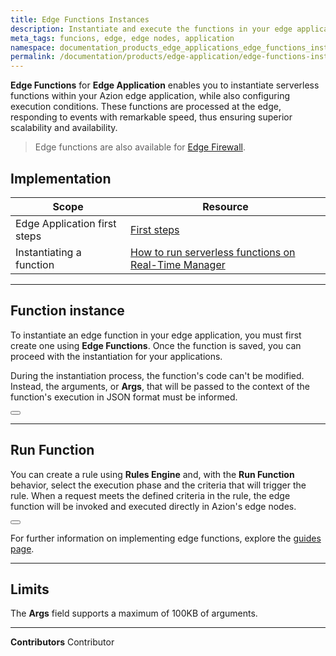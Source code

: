 ```yaml
---
title: Edge Functions Instances
description: Instantiate and execute the functions in your edge application directly at the edge.
meta_tags: funcions, edge, edge nodes, application
namespace: documentation_products_edge_applications_edge_functions_instances
permalink: /documentation/products/edge-application/edge-functions-instances/
---
```


**Edge Functions** for **Edge Application** enables you to instantiate serverless functions within your Azion edge application, while also configuring execution conditions. These functions are processed at the edge, responding to events with remarkable speed, thus ensuring superior scalability and availability.

> Edge functions are also available for [Edge Firewall](/en/documentation/products/edge-firewall/edge-functions-instances/).

## Implementation

| Scope | Resource |
| --- | --- |
| Edge Application first steps | [First steps](/en/documentation/products/edge-application/first-steps/) |
| Instantiating a function | [How to run serverless functions on Real-Time Manager](/en/documentation/products/guides/serverless-functions/) |

---

## Function instance

To instantiate an edge function in your edge application, you must first create one using **Edge Functions**. Once the function is saved, you can proceed with the instantiation for your applications.

During the instantiation process, the function's code can't be modified. Instead, the arguments, or **Args**, that will be passed to the context of the function's execution in JSON format must be informed.

<Button href="/en/documentation/products/edge-application/edge-functions/" text="Learn more about Edge Functions"></Button>

---

## Run Function

You can create a rule using **Rules Engine** and, with the **Run Function** behavior, select the execution phase and the criteria that will trigger the rule. When a request meets the defined criteria in the rule, the edge function will be invoked and executed directly in Azion's edge nodes.

<Button href="/en/documentation/products/edge-application/rules-engine/#run-function" text="Learn more about the Run Function behavior"></Button>

For further information on implementing edge functions, explore the [guides page](/en/documentation/products/guides/).

---

## Limits

The **Args** field supports a maximum of 100KB of arguments.



---


**Contributors** <ContributorList>Contributor</ContributorList>
